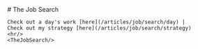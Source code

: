 
<MainHeader/>
<main>
  <article>
    # The Job Search

    Check out a day's work [here](/articles/job/search/day) |
    Check out my strategy [here](/articles/job/search/strategy)
    <hr/>
    <TheJobSearch/>
  </article>
</main>